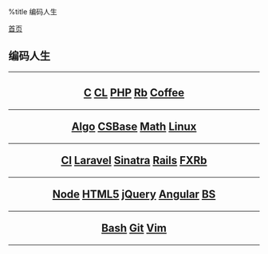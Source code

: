 %title 编码人生

[[../index|首页]]
==编码人生==
----
<center>
<h2>
[[c/index|C]]
[[commonlisp/index|CL]]
[[php/index|PHP]]
[[ruby/index|Rb]]
[[coffeescript/index|Coffee]]
----
[[algorithms/index|Algo]]
[[csbase/index|CSBase]]
[[math/index|Math]]
[[linux/index|Linux]]
----
[[codeigniter/index|CI]]
[[laravel/index|Laravel]]
[[sinatra/index|Sinatra]]
[[rails/index|Rails]]
[[fxruby/index|FXRb]]
----
[[node/index|Node]]
[[html5/index|HTML5]]
[[jquery/index|jQuery]]
[[angularjs/index|Angular]]
[[bootstrap/index|BS]]
----
[[bash/index|Bash]]
[[git/index|Git]]
[[vim/index|Vim]]
</h2>
</center>
----

